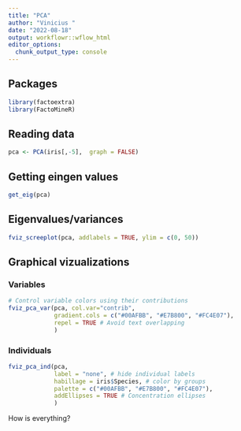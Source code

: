 ```yaml
---
title: "PCA"
author: "Vinicius "
date: "2022-08-18"
output: workflowr::wflow_html
editor_options:
  chunk_output_type: console
---
```


## Packages

```r
library(factoextra)
library(FactoMineR)
```

## Reading data

```r
pca <- PCA(iris[,-5],  graph = FALSE)
```

## Getting eingen values

```r
get_eig(pca)
```

## Eigenvalues/variances

```r
fviz_screeplot(pca, addlabels = TRUE, ylim = c(0, 50))
```

## Graphical vizualizations

### Variables

```r
# Control variable colors using their contributions
fviz_pca_var(pca, col.var="contrib",
             gradient.cols = c("#00AFBB", "#E7B800", "#FC4E07"),
             repel = TRUE # Avoid text overlapping
             )
```

### Individuals

```r
fviz_pca_ind(pca,
             label = "none", # hide individual labels
             habillage = iris$Species, # color by groups
             palette = c("#00AFBB", "#E7B800", "#FC4E07"),
             addEllipses = TRUE # Concentration ellipses
             )
```

How is everything?

